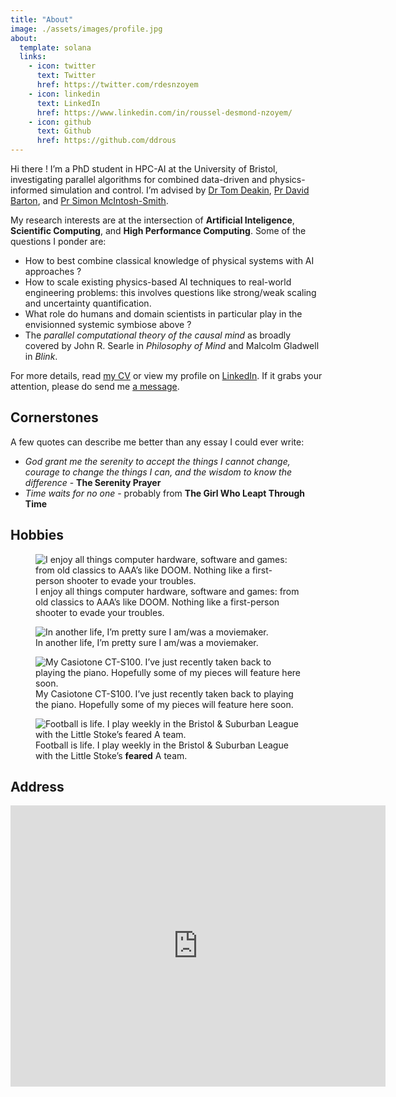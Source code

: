 ```yaml
---
title: "About"
image: ./assets/images/profile.jpg
about:
  template: solana
  links:
    - icon: twitter
      text: Twitter
      href: https://twitter.com/rdesnzoyem
    - icon: linkedin
      text: LinkedIn
      href: https://www.linkedin.com/in/roussel-desmond-nzoyem/
    - icon: github
      text: Github
      href: https://github.com/ddrous
---
```


Hi there ! I'm a PhD student in HPC-AI at the University of Bristol, investigating parallel algorithms for combined data-driven and physics-informed simulation and control. I'm advised by [Dr Tom Deakin](https://hpc.tomdeakin.com/), [Pr David Barton](https://cityinthesky.co.uk/about-me/), and [Pr Simon McIntosh-Smith](http://uob-hpc.github.io/SimonMS/).


My research interests are at the intersection of **Artificial Inteligence**, **Scientific Computing**, and **High Performance Computing**. Some of the questions I ponder are:

- How to best combine classical knowledge of physical systems with AI approaches ?
- How to scale existing physics-based AI techniques to real-world engineering problems: this involves questions like strong/weak scaling and uncertainty quantification.
- What role do humans and domain scientists in particular play in the envisionned systemic symbiose above ?
- The _parallel computational theory of the causal mind_ as broadly covered by John R. Searle in _Philosophy of Mind_ and Malcolm Gladwell in _Blink_.


For more details, read [my CV](https://docs.google.com/viewer?url=https://raw.githubusercontent.com/ddrous/fosblog/master/assets/pdfs/CV_Short.pdf) or view my profile on [LinkedIn](https://www.linkedin.com/in/roussel-desmond-nzoyem/). If it grabs your attention, please do send me [a message](mailto:roussel.desmond.nzoyem@outlook.com).



## Cornerstones

A few quotes can describe me better than any essay I could ever write:

- _God grant me the serenity to accept the things I cannot change, courage to change the things I can, and the wisdom to know the difference_ - __The Serenity Prayer__
- _Time waits for no one_ - probably from __The Girl Who Leapt Through Time__



## Hobbies

::: {layout-nrow=2}
![I enjoy all things computer hardware, software and games: from old classics to AAA's like DOOM. Nothing like a first-person shooter to evade your troubles.](assets/images/games.jpeg)

![In another life, I'm pretty sure I am/was a moviemaker.](assets/images/movies.jpg)

![My Casiotone CT-S100. I've just recently taken back to playing the piano. Hopefully some of my pieces will feature here soon.](assets/images/piano.jpg)

![Football is life. I play weekly in the Bristol & Suburban League with the Little Stoke's **feared** A team.](assets/images/football.jpg)
:::



## Address

<iframe src="https://www.google.com/maps/embed?pb=!1m18!1m12!1m3!1d2486.3556073109103!2d-2.601771986821512!3d51.45162711465729!2m3!1f0!2f0!3f0!3m2!1i1024!2i768!4f13.1!3m3!1m2!1s0x48718dd6fb02c409%3A0xf7efe4efd96ad12f!2s1%20Cathedral%20Square%2C%20Bristol%20BS1%205TS!5e0!3m2!1sen!2suk!4v1690662754993!5m2!1sen!2suk" width="600" height="450" style="border:0;" allowfullscreen="" loading="lazy" referrerpolicy="no-referrer-when-downgrade"></iframe>